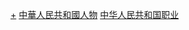 {{Commonscat|People of China by occupation}}

[[Category:各職業中國人|+]]
[[Category:中華人民共和國人物|]]
[[Category:中华人民共和国职业|]]